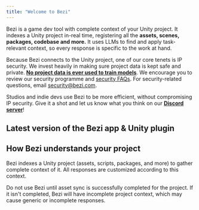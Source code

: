```yaml
---
title: "Welcome to Bezi"
---
```


Bezi is a game dev tool with complete context of your Unity project. It indexes a Unity project in-real time, registering all the **assets, scenes, packages, codebase and more.** It uses LLMs to find and apply task-relevant context, so every response is specific to the work at hand.

Because Bezi connects to the Unity project, one of our core tenets is IP security. We invest heavily in making sure project data is kept safe and private. **<u>No project data is ever used to train models</u>**. We encourage you to review our security programme and [security FAQs](https://docs.bezi.com/bezi/security). For security-related questions, email [security@bezi.com](mailto:security@bezi.com).

Studios and indie devs use Bezi to be more efficient, without compromising IP security. Give it a shot and let us know what you think on our [**Discord server**](https://discord.com/invite/UKWB46HTT9)!

<CardGroup cols={2}>
  <Card title="Build Custom Unity Tools" icon="house-chimney-blank" href="https://docs.bezi.com/bezi/use-cases/custom-tools">
    
  </Card>
  <Card title="Prototype and Iterate On Features" icon="square-code" href="https://docs.bezi.com/bezi/use-cases/prototype-iterate">
    
  </Card>
  <Card title="Find and Fix Bugs" icon="magnifying-glass" href="https://docs.bezi.com/bezi/use-cases/debug">
    
  </Card>
  <Card title="Document and Explain Projects" icon="newspaper" href="https://docs.bezi.com/bezi/use-cases/documentation">
    
  </Card>
</CardGroup>

## Latest version of the Bezi app & Unity plugin

<Card title="Changelog" href="https://docs.bezi.com/bezi/product/changelog">
  
</Card>

## How Bezi understands your project

Bezi indexes a Unity project (assets, scripts, packages, and more) to gather complete context of it. All responses are customized according to this context.

Do not use Bezi until asset sync is successfully completed for the project. If it isn't completed, Bezi will have incomplete project context, which may cause generic or incomplete responses.

<Card title="Asset Sync" iconType="solid" color="#000000" href="https://docs.bezi.com/bezi/product/asset-sync">
  
</Card>